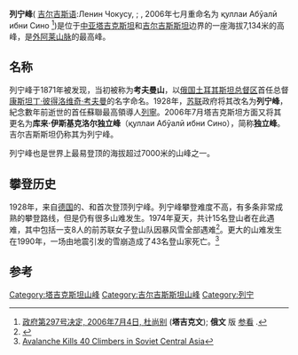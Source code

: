 {{Infobox Mountain
| Name = 列宁峰
| Photo = Lenin peak from Sary-mogol.jpg
| Caption = 
| Elevation = {{convert|7134|m|ft|0}}
| Location = [[塔吉克斯坦|塔吉克斯坦]]<br>[[吉尔吉斯斯坦|吉尔吉斯斯坦]]
| Range = [[外阿莱山脉|外阿莱山脉]] 
| Prominence = {{convert|2790|m|ft|0}}
| Coordinates = {{coord|39|20|33|N|72|52|39|E|type:mountain|display=inline,title}}
| Topographic map =
| First ascent =  Karl Wien, Eugene Allwein 和 Erwin Schneider于1928年首次登顶
| Easiest route = 
| Listing    =
| pushpin_map = Tajikistan
| pushpin_map_caption = 列寧峰的位置
| latd=39| latm=20 | lats=33 | latNS=N
| longd=72 | longm=52 | longs=39 | longEW=E
}}
'''列宁峰'''( [[吉尔吉斯语|吉尔吉斯语]]:Ленин Чокусу, {{lang-ru|Пик Ленина}}; {{lang-tg|қуллаи Ленин}}, 2006年七月重命名为 қуллаи Абӯалӣ ибни Сино <ref name=num297>[http://www.president.tj/qaror04_297htm.htm 政府第297号决定,  2006年7月4日, 杜尚别] {{Wayback|url=http://www.president.tj/qaror04_297htm.htm |date=20071129202606 }} ('''塔吉克文'''); '''俄文''' 版 [http://www.president.tj/rus/novostee_050706a.htm 参看] {{Wayback|url=http://www.president.tj/rus/novostee_050706a.htm |date=20070312090611 }}.</ref>)是位于[[中亚|中亚]][[塔吉克斯坦|塔吉克斯坦]]和[[吉尔吉斯斯坦|吉尔吉斯斯坦]]边界的一座海拔7,134米的高峰，是[[外阿莱山脉|外阿莱山脉]]的最高峰。

==名称==
列宁峰于1871年被发现，当初被称为'''考夫曼山'''，以[[俄国|俄国]][[土耳其斯坦总督区|土耳其斯坦总督区]]首任总督[[康斯坦丁·彼得洛维奇·考夫曼|康斯坦丁·彼得洛维奇·考夫曼]]的名字命名。1928年，[[苏联|苏联]]政府将其改名为'''列宁峰'''，紀念數年前逝世的首任蘇聯最高領導人[[列寧|列寧]]。2006年7月塔吉克斯坦方面又将其更名为'''库来·伊斯基克洛尔独立峰'''（қуллаи Абӯалӣ ибни Сино），简称'''独立峰'''。吉尔吉斯斯坦仍称其为列宁峰。

列宁峰也是世界上最易登顶的海拔超过7000米的山峰之一。

== 攀登历史 ==
1928年，来自[[德国|德国]]的{{tsl|en|Karl Wien|卡尔·维恩}}、{{tsl|de|Eugene Allwein|尤金·艾尔温}}和{{tsl|de|Erwin Schneider (Bergsteiger)|欧文·史内德 (登山者)|欧文·史内德}}首次登顶列宁峰。列宁峰攀登难度不高，有多条非常成熟的攀登路线，但是仍有很多山难发生。1974年夏天，共计15名登山者在此遇难，其中包括一支8人的前苏联女子登山队因暴风雪全部遇难<ref>{{Cite web |url=https://edition.cnn.com/interactive/2020/01/sport/russian-climbers-peak-lenin-spt-intl |title=Peak Lenin: Climbing disaster showcased bravery and pioneering spirit of Soviet women climbers |accessdate=2020-01-27 |archive-date=2020-11-30 |archive-url=https://web.archive.org/web/20201130172446/https://edition.cnn.com/interactive/2020/01/sport/russian-climbers-peak-lenin-spt-intl/ |dead-url=no }}</ref>。更大的山难发生在1990年，一场由地震引发的雪崩造成了43名登山家死亡。<ref>[http://query.nytimes.com/gst/fullpage.html?res=9C0CEFD7143BF93BA25754C0A966958260 Avalanche Kills 40 Climbers in Soviet Central Asia]</ref>

==参考==
{{Reflist|2}}

{{Authority control}}
[[Category:塔吉克斯坦山峰|Category:塔吉克斯坦山峰]]
[[Category:吉尔吉斯斯坦山峰|Category:吉尔吉斯斯坦山峰]]
[[Category:列宁|Category:列宁]]